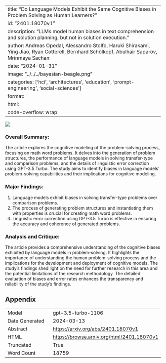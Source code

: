 
---
title: "Do Language Models Exhibit the Same Cognitive Biases in Problem Solving as Human Learners?"
id: "2401.18070v1"
description: "LLMs model human biases in text comprehension and solution planning, but not in solution execution."
author: Andreas Opedal, Alessandro Stolfo, Haruki Shirakami, Ying Jiao, Ryan Cotterell, Bernhard Schölkopf, Abulhair Saparov, Mrinmaya Sachan
date: "2024-01-31"
image: "../../../bayesian-beagle.png"
categories: ['hci', 'architectures', 'education', 'prompt-engineering', 'social-sciences']
format:
  html:
    code-overflow: wrap
---

![](../../../bayesian-beagle.png)

### Overall Summary:

The article explores the cognitive modeling of the problem-solving process, focusing on math word problems. It delves into the generation of problem structures, the performance of language models in solving transfer-type and comparison problems, and the details of linguistic error correction using GPT-3.5 Turbo. The study aims to identify biases in language models' problem-solving capabilities and their implications for cognitive modeling.

### Major Findings:
1. Language models exhibit biases in solving transfer-type problems over comparison problems.
2. The process of generating problem structures and instantiating them with properties is crucial for creating math word problems.
3. Linguistic error correction using GPT-3.5 Turbo is effective in ensuring the accuracy and coherence of generated problems.

### Analysis and Critique:
The article provides a comprehensive understanding of the cognitive biases exhibited by language models in problem-solving. It highlights the importance of understanding the human problem-solving process and the implications for the development and deployment of cognitive models. The study's findings shed light on the need for further research in this area and the potential limitations of the research methodology. The detailed evaluation of biases and error rates enhances the transparency and reliability of the study's findings.

## Appendix

|          |          |
|----------|----------|
| Model     | gpt-3.5-turbo-1106       |
| Date Generated     | 2024-03-13       |
| Abstract | [https://arxiv.org/abs/2401.18070v1](https://arxiv.org/abs/2401.18070v1)        |
| HTML     | [https://browse.arxiv.org/html/2401.18070v1](https://browse.arxiv.org/html/2401.18070v1)       |
| Truncated       | True       |
| Word Count       | 18759       |